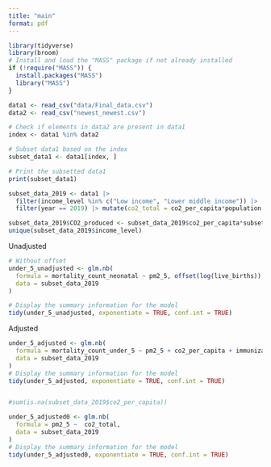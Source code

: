 ```yaml
---
title: "main"
format: pdf
---
```


```r
library(tidyverse)
library(broom)
# Install and load the "MASS" package if not already installed
if (!require("MASS")) {
  install.packages("MASS")
  library("MASS")
}
```

```r
data1 <- read_csv("data/Final_data.csv")
data2 <- read_csv("newest_newest.csv")

# Check if elements in data2 are present in data1
index <- data1 %in% data2

# Subset data1 based on the index
subset_data1 <- data1[index, ]

# Print the subsetted data1
print(subset_data1)

```

```r
subset_data_2019 <- data1 |>
  filter(income_level %in% c("Low income", "Lower middle income")) |> 
  filter(year == 2019) |> mutate(co2_total = co2_per_capita*population )

subset_data_2019$CO2_produced <- subset_data_2019$co2_per_capita*subset_data_2019$population
unique(subset_data_2019$income_level)

```

Unadjusted

```r
# Without offset
under_5_unadjusted <- glm.nb(
  formula = mortality_count_neonatal ~ pm2_5, offset(log(live_births)),
  data = subset_data_2019
)

# Display the summary information for the model
tidy(under_5_unadjusted, exponentiate = TRUE, conf.int = TRUE)


```

Adjusted

```r
under_5_adjusted <- glm.nb(
  formula = mortality_count_under_5 ~ pm2_5 + co2_per_capita + immunization + gdp_per_capita  + basic_sanitation + health_expenditure_percent_of_gdp, offset(log(live_births)),
  data = subset_data_2019
)
# Display the summary information for the model
tidy(under_5_adjusted, exponentiate = TRUE, conf.int = TRUE)


#sum(is.na(subset_data_2019$co2_per_capita))

```

```r
under_5_adjusted0 <- glm.nb(
  formula = pm2_5 ~  co2_total, 
  data = subset_data_2019
)
# Display the summary information for the model
tidy(under_5_adjusted0, exponentiate = TRUE, conf.int = TRUE)

```
